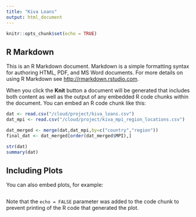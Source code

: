 ```yaml
---
title: "Kiva Loans"
output: html_document
---
```


```r
knitr::opts_chunk$set(echo = TRUE)
```

## R Markdown

This is an R Markdown document. Markdown is a simple formatting syntax for authoring HTML, PDF, and MS Word documents. For more details on using R Markdown see <http://rmarkdown.rstudio.com>.

When you click the **Knit** button a document will be generated that includes both content as well as the output of any embedded R code chunks within the document. You can embed an R code chunk like this:

```r
dat <- read.csv("/cloud/project/kiva_loans.csv")
dat_mpi <- read.csv("/cloud/project/kiva_mpi_region_locations.csv")

dat_merged <- merge(dat,dat_mpi,by=c("country","region"))
final_dat <- dat_merged[order(dat_merged$MPI),]

str(dat)
summary(dat)
```

## Including Plots

You can also embed plots, for example:

```r


```

Note that the `echo = FALSE` parameter was added to the code chunk to prevent printing of the R code that generated the plot.
